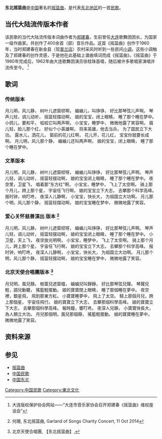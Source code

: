 {{Non-free|time=2021-02-28T21:12:18+00:00}}
'''东北摇篮曲'''是[[中国|中国]]著名的[[摇篮曲|摇篮曲]]，是代表[[东北地区|东北地区]]的一首[[民歌|民歌]]。


==当代大陆流传版本作者== 
该民歌的当代大陆流传版本词曲作者为[[郑建春|郑建春]]，生前曾任[[大连|大连]]歌舞团团长，为国家一级作曲家。共创作了400余首（部）音乐作品。这首《摇篮曲》创作于1960年，当时郑建春在新金县（现[[普兰店|普兰店]]）农村采风时听到一些民间[[小调|小调]]，这些小调触及了郑建春的创作灵感，于是他在此基础上谱曲填词而成《摇篮曲》。《摇篮曲》于1960年完成后，1962年由大连歌舞团演员徐桂珠首唱，随后被许多歌唱家演唱并流传至今。  <ref>{{cite web |url=http://www.dlcopyright.org.cn/info/157722_164095.vm |title=存档副本 |accessdate=2012-01-17 |deadurl=yes |archiveurl=https://web.archive.org/web/20120214131748/http://www.dlcopyright.org.cn/info/157722_164095.vm |archivedate=2012-02-14 }} 大连版权保护协会网站——“大连市音乐家协会召开郑建春《摇篮曲》维权座谈会”</ref>

== 歌词 ==
=== 传统版本 ===
<poem>
{{col-begin}}
{{col-4}}
月儿明，风儿静，
树叶儿遮窗棂啊，
蛐蛐儿，叫铮铮，
好比那琴弦儿声啊。
琴声儿轻，调儿动听，
摇篮轻摆动啊，
娘的宝宝，闭上眼睛，
睡了那个睡在梦中。
{{col-4}}
小鸽儿，要和平，
呱呱它叫两声啊，
小宝宝，睡梦中，
微微他露了笑容啊。
眉儿轻，脸儿那个红，
好似个小英雄啊，
将来英雄，他去当兵，
为了国民立下大功。
{{col-4}}
露水儿，洒花儿，
窗前的花儿红啊，
花儿开，花儿红，
宝宝你就要长成啊。
月儿明，风儿那个静，
蛐蛐儿还叫两声啊，
娘的宝宝，闭上眼睛，
睡了那个睡在梦中。
{{col-end}}
</poem>

=== 文革版本 ===
<poem>
{{col-begin}}
{{col-3}}
月儿明，风儿静，
树叶儿遮窗棂呀，
蛐蛐儿叫铮铮，
好比那琴弦儿声啊。
琴声儿轻，调儿动听，
摇篮轻摆动啊，
娘的宝宝闭上眼睛，
睡了那个睡在梦中。 
{{col-3}}
夜空里，卫星飞，
唱着那“东方红”啊，
小宝宝，睡梦中，
飞上了太空啊。
骑上那个月儿，跨上那个星，
宇宙任飞行啊，
娘的宝宝立下大志，
去攀那个科学高峰。
{{col-3}}
报时钟，响叮咚，
夜深人儿静啊，
小宝宝，快长大，
为祖国立大功啊。
月儿那个明，风儿那个静，
摇篮轻摆动啊，
娘的宝宝睡在梦中，
微微地露了笑容。
{{col-end}}
</poem>

=== 爱心关怀慈善演出 版本 <ref>{{cite web |url=https://www.youtube.com/watch?v=uUOPEjqwj8g&ab_channel=alvisfong |title=演出的 Youtube 视频 |accessdate=2020-10-12 }} 何珊, 东北摇篮曲, Garland of Songs Charity Concert, 11 Oct 2014</ref>===
<poem>
{{col-begin}}
{{col-3}}
月儿明，风儿静，
树叶儿遮窗棂呀，
蛐蛐儿叫铮铮，
好比那琴弦儿声啊。
琴声儿轻，调儿动听，
摇篮轻摆动啊，
娘的宝宝闭上眼睛，
睡了那个睡在梦中。 
{{col-3}}
小卫星，天上飞，
夜空放光明啊，
小宝宝，睡梦中，
飞上了太空啊。
骑上那个月儿，跨上那个星，
宇宙任飞行啊，
娘的宝宝立下大志，
去攀那个科学高峰。
{{col-3}}
报时钟，响叮咚，
夜深人儿静啊，
小宝宝，快长大，
为祖国立大功啊。
月儿那个明，风儿那个静，
摇篮轻摆动啊，
娘的宝宝睡在梦中，
微微地露了笑容。
{{col-end}}
</poem>
=== 北京天使合唱團版本 <ref>{{cite web |url=https://www.bilibili.com/s/video/BV1cK4y1b74Y=演出的 bilibili 视频 |accessdate=2020-05-25 }}{{Dead link}} 北京天使合唱團, 【东北摇篮曲】,</ref>===
<poem>
{{col-begin}}
{{col-4}}
月兒明，風兒靜。
樹葉兒遮窗櫺，
蛐蛐兒叫錚錚，
好比那琴弦兒聲。 
琴聲兒輕，調兒動聽，
搖籃輕擺動。 
娘的寶寶閉上眼睛，
睡了那個睡在夢中。
{{col-4}}
夜空裡，銀星飛，
飛到那東方紅。 
小寶寶睡夢中，
飛上了太空。 
騎上那個月兒，跨上那個星，
宇宙任飛行。 
娘的寶寶立下大志，
去攀那個科學高峰。  
娘的寶寶立下大志，
去攀那個科學高峰。 
{{col-4}}
報時鐘，響叮咚。 
夜深人兒靜，
小寶寶快長大，
為人類立大功。
月兒那個明，風兒那個靜，
搖籃輕擺動。 
娘的寶寶睡在夢中，
微微地露了笑容。
{{col-end}}
</poem>

== 资料来源 ==
<references />


== 参见 ==

*[[摇篮曲|摇篮曲]]
*[[中国民歌|中国民歌]]
*[[中国东北|中国东北]]

[[Category:中国民歌|Category:中国民歌]]
[[Category:東北文化|Category:東北文化]]
